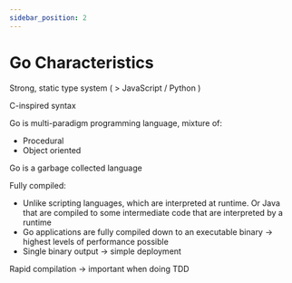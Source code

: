 ```yaml
---
sidebar_position: 2
---
```


# Go Characteristics

Strong, static type system ( > JavaScript / Python )

C-inspired syntax

Go is multi-paradigm programming language, mixture of:
- Procedural
- Object oriented

Go is a garbage collected language

Fully compiled:
- Unlike scripting languages, which are interpreted at runtime. Or Java that are compiled to some intermediate code that are interpreted by a runtime
- Go applications are fully compiled down to an executable binary -> highest levels of performance possible
- Single binary output -> simple deployment

Rapid compilation -> important when doing TDD

